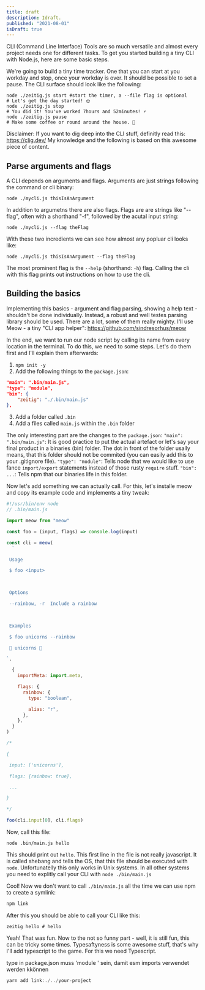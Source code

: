 ```yaml
---
title: draft
description: Idraft.
published: "2021-08-01"
isDraft: true
---
```


CLI (Command Line Interface) Tools are so much versatile and almost every project needs one for different tasks. To get you started building a tiny CLI with Node.js, here are some basic steps.

We're going to build a tiny time tracker. One that you can start at you workday and stop, once your workday is over. It should be possible to set a pause. The CLI surface should look like the following:

```shell
node ./zeitig.js start #start the timer, a --file flag is optional
# Let's get the day started! 🌞
node ./zeitig.js stop
# You did it! You've worked 7hours and 52minutes! ⚡
node ./zeitig.js pause
# Make some coffee or round around the house. 💨
```

Disclaimer: If you want to dig deep into the CLI stuff, definitly read this: https://clig.dev/ My knowledge and the following is based on this awesome piece of content.

## Parse arguments and flags

A CLI depends on arguments and flags. Arguments are just strings following the command or cli binary:

```shell
node ./mycli.js thisIsAnArgument
```

In addition to argumetns there are also flags. Flags are are strings like "--flag", often with a shorthand "-f", followed by the acutal input string:

```shell
node ./mycli.js --flag theFlag
```

With these two incredients we can see how almost any popluar cli looks like:

```shell
node ./mycli.js thisIsAnArgument --flag theFlag
```

The most prominent flag is the `--help` (shorthand: `-h`) flag. Calling the cli with this flag prints out instructions on how to use the cli.

## Building the basics

Implementing this basics - argument and flag parsing, showing a help text - shouldn't be done individually. Instead, a robust and well testes parsing library should be used. There are a lot, some of them really mighty. I'll use Meow - a tiny "CLI app helper": https://github.com/sindresorhus/meow

In the end, we want to run our node script by calling its name from every location in the terminal. To do this, we need to some steps. Let's do them first and I'll explain them afterwards:

1. `npm init -y`
2. Add the following things to the `package.json`:

```json
"main": ".bin/main.js",
"type": "module",
"bin": {
	"zeitig": "./.bin/main.js"
},
```

3. Add a folder called `.bin`
4. Add a files called `main.js` within the `.bin` folder

The only interesting part are the changes to the `package.json`:
`"main": ".bin/main.js"`: It is good practice to put the actual artefact or let's say your final product in a binaries (bin) folder. The dot in front of the folder usally means, that this folder should not be commited (you can easily add this to your .gitignore file).
`"type": "module"`: Tells node that we would like to use fance `import/export` statements instead of those rusty `require` stuff.
`"bin": ...`: Tells npm that our binaries life in this folder.

Now let's add something we can actually call. For this, let's installe meow and copy its example code and implements a tiny tweak:

```javascript
#!/usr/bin/env node
// .bin/main.js

import meow from "meow"

const foo = (input, flags) => console.log(input)

const cli = meow(
  `

 Usage

 $ foo <input>

  

 Options

 --rainbow, -r  Include a rainbow

  

 Examples

 $ foo unicorns --rainbow

 🌈 unicorns 🌈

`,

  {
    importMeta: import.meta,

    flags: {
      rainbow: {
        type: "boolean",

        alias: "r",
      },
    },
  }
)

/*

{

 input: ['unicorns'],

 flags: {rainbow: true},

 ...

}

*/

foo(cli.input[0], cli.flags)
```

Now, call this file:

```shell
node .bin/main.js hello
```

This should print out `hello`. This first line in the file is not really javascript. It is called shebang and tells the OS, that this file should be executed with `node`. Unfortunatelly this only works in Unix systems. In all other systems you need to explitly call your CLI with `node ./bin/main.js`

Cool! Now we don't want to call `./bin/main.js` all the time we can use npm to create a symlink:

```bash
npm link
```

After this you should be able to call your CLI like this:

```shell
zeitig hello # hello
```

Yeah! That was fun. Now to the not so funny part - well, it is still fun, this can be tricky some times. Typesaftyness is some awesome stuff, that's why I'll add typescript to the game. For this we need Typescript.

type in package.json muss 'module ' sein, damit esm imports verwendet werden kkönnen

```javascript
yarn add link:./../your-project
```
